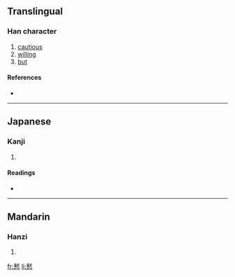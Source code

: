 {{also|憖}}
==Translingual==

===Han character===
{{Han char|rn=61|rad=心|as=12|sn=16|four=|canj=木大心 (DKP), XX木大心 (XXDKP)|ids=⿱⿰[[来]][[犬]][[心]]}}

# [[cautious]]
# [[willing]]
# [[but]]

====References====
* {{Han ref|kx=0399.330|dkj=11131|hdz=42342.010|uh=616D|ud=24941}}

----

==Japanese==

===Kanji===
{{ja-kanji|grade=|rs=心12}}

# {{defn|Japanese}}

====Readings====
* {{ja-readings|on=[[ぎん]] (gin), [[きん]] (kin)|kun=[[なまじいに]] (namajiini)}}

----

==Mandarin==

===Hanzi===
{{cmn-hanzi|pin=[[yìn]] ([[yin4]]), [[zhé]] ([[zhe2]])|wg=yin<sup>4</sup>, che<sup>2</sup>}}

# {{defn|Mandarin}}

[[fr:慭]]
[[li:慭]]